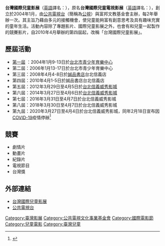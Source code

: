 {{Infobox film festival
| name           = 台灣國際兒童影展<br>Taiwan International Children Film Festival
| logo           = Taiwan International Children's Film Festival logo.svg
| logo_alt       = 
| logo_size      = 
| image          = 
| image_alt      = 
| image_size     = 
| caption        = 
| location       = {{ROC-TW}}
| founded        = 2004年1月
| awards         = 
| host           = [[公共電視台|公共電視台]]、[[富邦文教基金會|富邦文教基金會]]
| number         = 
| date           = 
| language       = [[漢語|漢語]]、[[英語|英語]] 
| website        = [http://www.ticff.org.tw/ 台灣國際兒童影展]
}}

'''台灣國際兒童影展'''（[[英語|英語]]譯名：{{lang|en|Taiwan International Children Film Festival}}），原名'''台灣國際兒童電視影展'''（[[英語|英語]]譯名：{{lang|en|Taiwan International Children's TV and Film Festival}}），創立於2004年1月，由[[公共電視台|公共電視台]]（簡稱為[[公視|公視]]）與富邦文教基金會主辦，每2年舉辦一次。其主旨乃藉由多元的接觸機會，使兒童能夠富有創意思考及具有趣味充實的童年生活。活動內容除了專題影片、國際兒童影展之外，也會有和兒童一起製作的競賽影片，自2010年4月舉辦的第四屆起，改稱「台灣國際兒童影展」。

==歷屆活動==
*[http://www.pts.org.tw/~web01/kids_films2004/ 第一屆] {{Wayback|url=http://www.pts.org.tw/~web01/kids_films2004/ |date=20150924083257 }}：2004年1月9-13日於[[台北市青少年育樂中心|台北市青少年育樂中心]]
*第二屆：2006年1月13-17日於台北市青少年育樂中心
*第三屆：2008年4月4-8日於[[誠品書店|誠品書店]]台北信義店
*第四屆：2010年4月1-5日於誠品書店台北信義店
*第五屆：2012年3月29日至4月5日於[[威秀影城|台北信義威秀影城]]
*第六屆：2014年3月27日至4月6日於[[威秀影城|台北信義威秀影城]]
*第七屆：2016年3月31日至4月7日於台北信義威秀影城
*第八屆：2018年3月30日至4月7日於台北信義威秀影城
*第九屆：2020年3月27日至4月4日於台北信義威秀影城，同年2月18日宣布因[[COVID-19|COVID-19]]疫情停辦<ref>{{Cite web|title=新冠肺炎疫情影響 台灣國際兒童影展宣布停辦|url=https://stars.udn.com/star/story/10090/4355850|accessdate=2020-08-04|last=聯合新聞網|work=噓！星聞|language=zh-TW|archive-date=2020-09-25|archive-url=https://web.archive.org/web/20200925114357/https://stars.udn.com/star/story/10090/4355850|dead-url=no}}</ref>

==競賽==
*劇情片
*動畫片
*紀錄片
*電視節目
*台灣獎


==外部連結==
*[http://www.ticff.org.tw 台灣國際兒童影展] {{Wayback|url=http://www.ticff.org.tw/ |date=20201022060745 }}
*[http://www.pts.org.tw/ 公共電視台]{{Wayback|url=http://www.pts.org.tw/ |date=20201217070329 }}

{{台灣影展}}

{{DEFAULTSORT:Taiwan International Children's Film Festival}}

{{Portal bar|台灣|文化|電影|兒童}}

[[Category:臺灣影展|Category:臺灣影展]]
[[Category:公共電視文化事業基金會|Category:公共電視文化事業基金會]]
[[Category:國際電影節|Category:國際電影節]]
[[Category:兒童電影|Category:兒童電影]]
[[Category:臺灣兒童|Category:臺灣兒童]]